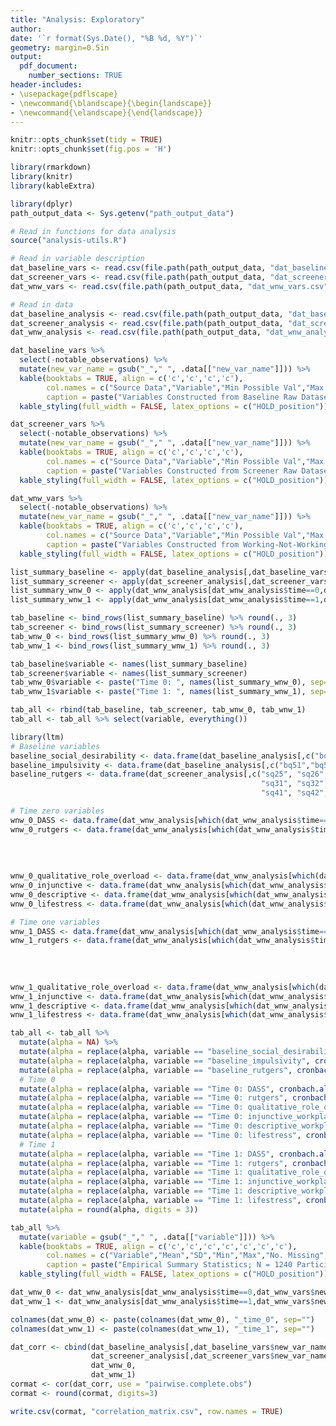 ```yaml
---
title: "Analysis: Exploratory"
author: 
date: '`r format(Sys.Date(), "%B %d, %Y")`'
geometry: margin=0.5in
output: 
  pdf_document:
    number_sections: TRUE
header-includes:
- \usepackage{pdflscape}
- \newcommand{\blandscape}{\begin{landscape}}
- \newcommand{\elandscape}{\end{landscape}}
---
```



```r
knitr::opts_chunk$set(tidy = TRUE)
knitr::opts_chunk$set(fig.pos = 'H')
```

```r
library(rmarkdown)
library(knitr)
library(kableExtra)
```

```r
library(dplyr)
path_output_data <- Sys.getenv("path_output_data")

# Read in functions for data analysis
source("analysis-utils.R")

# Read in variable description
dat_baseline_vars <- read.csv(file.path(path_output_data, "dat_baseline_vars.csv"), header = TRUE)
dat_screener_vars <- read.csv(file.path(path_output_data, "dat_screener_vars.csv"), header = TRUE)
dat_wnw_vars <- read.csv(file.path(path_output_data, "dat_wnw_vars.csv"), header = TRUE)

# Read in data
dat_baseline_analysis <- read.csv(file.path(path_output_data, "dat_baseline_analysis.csv"), header = TRUE)
dat_screener_analysis <- read.csv(file.path(path_output_data, "dat_screener_analysis.csv"), header = TRUE)
dat_wnw_analysis <- read.csv(file.path(path_output_data, "dat_wnw_analysis.csv"), header = TRUE)
```


```r
dat_baseline_vars %>%
  select(-notable_observations) %>%
  mutate(new_var_name = gsub("_"," ", .data[["new_var_name"]])) %>%
  kable(booktabs = TRUE, align = c('c','c','c','c'),
        col.names = c("Source Data","Variable","Min Possible Val","Max Possible Val"),
        caption = paste("Variables Constructed from Baseline Raw Dataset (All variables rated on a categorical scale were recoded so that minimum value is zero, i.e., by subtracting 1 off raw value)"), escape = FALSE) %>%
  kable_styling(full_width = FALSE, latex_options = c("HOLD_position"))  
```


```r
dat_screener_vars %>%
  select(-notable_observations) %>%
  mutate(new_var_name = gsub("_"," ", .data[["new_var_name"]])) %>%
  kable(booktabs = TRUE, align = c('c','c','c','c'),
        col.names = c("Source Data","Variable","Min Possible Val","Max Possible Val"),
        caption = paste("Variables Constructed from Screener Raw Dataset (All variables rated on a categorical scale were recoded so that minimum value is zero, i.e., by subtracting 1 off raw value)"), escape = FALSE) %>%
  kable_styling(full_width = FALSE, latex_options = c("HOLD_position"))  
```


```r
dat_wnw_vars %>%
  select(-notable_observations) %>%
  mutate(new_var_name = gsub("_"," ", .data[["new_var_name"]])) %>%
  kable(booktabs = TRUE, align = c('c','c','c','c'),
        col.names = c("Source Data","Variable","Min Possible Val","Max Possible Val"),
        caption = paste("Variables Constructed from Working-Not-Working Raw Dataset (All variables rated on a categorical scale were recoded so that minimum value is zero, i.e., by subtracting 1 off raw value)"), escape = FALSE) %>%
  kable_styling(full_width = FALSE, latex_options = c("HOLD_position"))  
```

```r
list_summary_baseline <- apply(dat_baseline_analysis[,dat_baseline_vars$new_var_name], 2, ColumnSummary)
list_summary_screener <- apply(dat_screener_analysis[,dat_screener_vars$new_var_name], 2, ColumnSummary)
list_summary_wnw_0 <- apply(dat_wnw_analysis[dat_wnw_analysis$time==0,dat_wnw_vars$new_var_name], 2, ColumnSummary)
list_summary_wnw_1 <- apply(dat_wnw_analysis[dat_wnw_analysis$time==1,dat_wnw_vars$new_var_name], 2, ColumnSummary)
```

```r
tab_baseline <- bind_rows(list_summary_baseline) %>% round(., 3)
tab_screener <- bind_rows(list_summary_screener) %>% round(., 3)
tab_wnw_0 <- bind_rows(list_summary_wnw_0) %>% round(., 3)
tab_wnw_1 <- bind_rows(list_summary_wnw_1) %>% round(., 3)

tab_baseline$variable <- names(list_summary_baseline)
tab_screener$variable <- names(list_summary_screener)
tab_wnw_0$variable <- paste("Time 0: ", names(list_summary_wnw_0), sep="")
tab_wnw_1$variable <- paste("Time 1: ", names(list_summary_wnw_1), sep="")

tab_all <- rbind(tab_baseline, tab_screener, tab_wnw_0, tab_wnw_1)
tab_all <- tab_all %>% select(variable, everything())
```


```r
library(ltm)
# Baseline variables
baseline_social_desirability <- data.frame(dat_baseline_analysis[,c("bq62","bq63","bq64","bq65","bq66","bq67","bq68","bq69","bq70","bq71")])
baseline_impulsivity <- data.frame(dat_baseline_analysis[,c("bq51","bq52","bq53","bq54")])
baseline_rutgers <- data.frame(dat_screener_analysis[,c("sq25", "sq26", "sq27", "sq28", "sq29", "sq30", 
                                                        "sq31", "sq32", "sq33", "sq34", "sq35", "sq36", "sq37", "sq38", "sq39", "sq40", 
                                                        "sq41", "sq42", "sq43", "sq44")])

# Time zero variables
wnw_0_DASS <- data.frame(dat_wnw_analysis[which(dat_wnw_analysis$time==0),c("wnw28","wnw29","wnw30","wnw31","wnw32")])
wnw_0_rutgers <- data.frame(dat_wnw_analysis[which(dat_wnw_analysis$time==0),c("wnw41", "wnw42", "wnw43", "wnw44",
                                                                               "wnw45", "wnw46", "wnw47", "wnw48",
                                                                               "wnw49", "wnw50", "wnw51", "wnw52",
                                                                               "wnw53", "wnw54", "wnw55", "wnw56",
                                                                               "wnw57", "wnw58", "wnw59")])
wnw_0_qualitative_role_overload <- data.frame(dat_wnw_analysis[which(dat_wnw_analysis$time==0),c("wnw82","wnw83","wnw84")])
wnw_0_injunctive <- data.frame(dat_wnw_analysis[which(dat_wnw_analysis$time==0),c("wnw111","wnw114")])
wnw_0_descriptive <- data.frame(dat_wnw_analysis[which(dat_wnw_analysis$time==0),c("wnw116","wnw117")])
wnw_0_lifestress <- data.frame(dat_wnw_analysis[which(dat_wnw_analysis$time==0),c("wnw12", "wnw13", "wnw14", "qwnw15")])

# Time one variables
wnw_1_DASS <- data.frame(dat_wnw_analysis[which(dat_wnw_analysis$time==1),c("wnw28","wnw29","wnw30","wnw31","wnw32")])
wnw_1_rutgers <- data.frame(dat_wnw_analysis[which(dat_wnw_analysis$time==1),c("wnw41", "wnw42", "wnw43", "wnw44",
                                                                               "wnw45", "wnw46", "wnw47", "wnw48",
                                                                               "wnw49", "wnw50", "wnw51", "wnw52",
                                                                               "wnw53", "wnw54", "wnw55", "wnw56",
                                                                               "wnw57", "wnw58", "wnw59")])
wnw_1_qualitative_role_overload <- data.frame(dat_wnw_analysis[which(dat_wnw_analysis$time==1),c("wnw82","wnw83","wnw84")])
wnw_1_injunctive <- data.frame(dat_wnw_analysis[which(dat_wnw_analysis$time==1),c("wnw111","wnw114")])
wnw_1_descriptive <- data.frame(dat_wnw_analysis[which(dat_wnw_analysis$time==1),c("wnw116","wnw117")])
wnw_1_lifestress <- data.frame(dat_wnw_analysis[which(dat_wnw_analysis$time==1),c("wnw12", "wnw13", "wnw14", "qwnw15")])

tab_all <- tab_all %>%
  mutate(alpha = NA) %>%
  mutate(alpha = replace(alpha, variable == "baseline_social_desirability", cronbach.alpha(baseline_social_desirability, na.rm=TRUE)[["alpha"]])) %>%
  mutate(alpha = replace(alpha, variable == "baseline_impulsivity", cronbach.alpha(baseline_impulsivity, na.rm=TRUE)[["alpha"]])) %>%
  mutate(alpha = replace(alpha, variable == "baseline_rutgers", cronbach.alpha(baseline_rutgers, na.rm=TRUE)[["alpha"]])) %>%
  # Time 0
  mutate(alpha = replace(alpha, variable == "Time 0: DASS", cronbach.alpha(wnw_0_DASS, na.rm=TRUE)[["alpha"]])) %>%
  mutate(alpha = replace(alpha, variable == "Time 0: rutgers", cronbach.alpha(wnw_0_rutgers, na.rm=TRUE)[["alpha"]])) %>%
  mutate(alpha = replace(alpha, variable == "Time 0: qualitative_role_overload", cronbach.alpha(wnw_0_qualitative_role_overload, na.rm=TRUE)[["alpha"]])) %>%
  mutate(alpha = replace(alpha, variable == "Time 0: injunctive_workplace_norms", cronbach.alpha(wnw_0_injunctive, na.rm=TRUE)[["alpha"]])) %>%
  mutate(alpha = replace(alpha, variable == "Time 0: descriptive_workplace_norms", cronbach.alpha(wnw_0_descriptive, na.rm=TRUE)[["alpha"]])) %>%
  mutate(alpha = replace(alpha, variable == "Time 0: lifestress", cronbach.alpha(wnw_0_lifestress, na.rm=TRUE)[["alpha"]])) %>%
  # Time 1
  mutate(alpha = replace(alpha, variable == "Time 1: DASS", cronbach.alpha(wnw_1_DASS, na.rm=TRUE)[["alpha"]])) %>%
  mutate(alpha = replace(alpha, variable == "Time 1: rutgers", cronbach.alpha(wnw_1_rutgers, na.rm=TRUE)[["alpha"]])) %>%
  mutate(alpha = replace(alpha, variable == "Time 1: qualitative_role_overload", cronbach.alpha(wnw_1_qualitative_role_overload, na.rm=TRUE)[["alpha"]])) %>%
  mutate(alpha = replace(alpha, variable == "Time 1: injunctive_workplace_norms", cronbach.alpha(wnw_1_injunctive, na.rm=TRUE)[["alpha"]])) %>%
  mutate(alpha = replace(alpha, variable == "Time 1: descriptive_workplace_norms", cronbach.alpha(wnw_1_descriptive, na.rm=TRUE)[["alpha"]])) %>%
  mutate(alpha = replace(alpha, variable == "Time 1: lifestress", cronbach.alpha(wnw_1_lifestress, na.rm=TRUE)[["alpha"]])) %>%
  mutate(alpha = round(alpha, digits = 3))
```


```r
tab_all %>%
  mutate(variable = gsub("_"," ", .data[["variable"]])) %>%
  kable(booktabs = TRUE, align = c('c','c','c','c','c','c','c'),
        col.names = c("Variable","Mean","SD","Min","Max","No. Missing", "Percent Missing", "Cronbach Alpha"),
        caption = paste("Empirical Summary Statistics; N = 1240 Participants in Total; Cronbach Alphas are denoted by `NA' when not applicable"), escape = FALSE) %>%
  kable_styling(full_width = FALSE, latex_options = c("HOLD_position"))  
```

\newpage



```r
dat_wnw_0 <- dat_wnw_analysis[dat_wnw_analysis$time==0,dat_wnw_vars$new_var_name]
dat_wnw_1 <- dat_wnw_analysis[dat_wnw_analysis$time==1,dat_wnw_vars$new_var_name]

colnames(dat_wnw_0) <- paste(colnames(dat_wnw_0), "_time_0", sep="")
colnames(dat_wnw_1) <- paste(colnames(dat_wnw_1), "_time_1", sep="")

dat_corr <- cbind(dat_baseline_analysis[,dat_baseline_vars$new_var_name],
                  dat_screener_analysis[,dat_screener_vars$new_var_name],
                  dat_wnw_0,
                  dat_wnw_1)
cormat <- cor(dat_corr, use = "pairwise.complete.obs")
cormat <- round(cormat, digits=3)

write.csv(cormat, "correlation_matrix.csv", row.names = TRUE)
```


